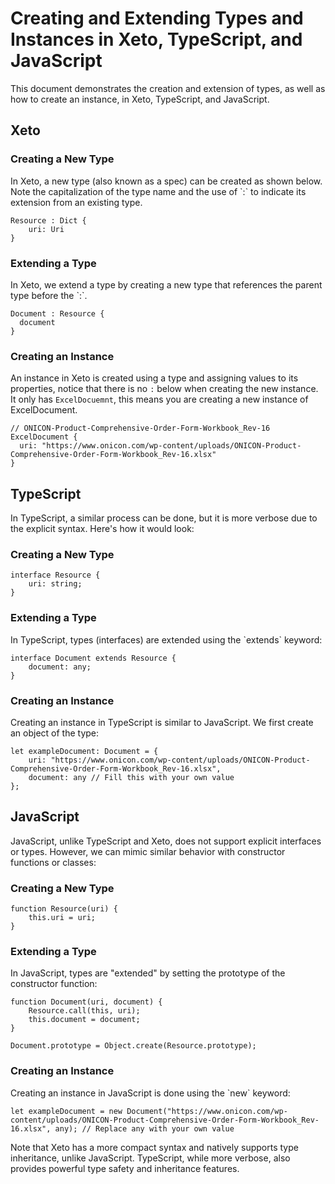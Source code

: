 # Creating and Extending Types and Instances in Xeto, TypeScript, and JavaScript

This document demonstrates the creation and extension of types, as well as how to create an instance, in Xeto, TypeScript, and JavaScript.

## Xeto

### Creating a New Type

In Xeto, a new type (also known as a spec) can be created as shown below. Note the capitalization of the type name and the use of \`:\` to indicate its extension from an existing type.

```
Resource : Dict {
    uri: Uri
}
```

### Extending a Type

In Xeto, we extend a type by creating a new type that references the parent type before the \`:\`.

```
Document : Resource {
  document
}
```

### Creating an Instance

An instance in Xeto is created using a type and assigning values to its properties, notice that there is no `:` below when creating the new instance. It only has `ExcelDocuemnt`, this means you are creating a new instance of ExcelDocument.

```
// ONICON-Product-Comprehensive-Order-Form-Workbook_Rev-16
ExcelDocument {
  uri: "https://www.onicon.com/wp-content/uploads/ONICON-Product-Comprehensive-Order-Form-Workbook_Rev-16.xlsx"
}
```

## TypeScript

In TypeScript, a similar process can be done, but it is more verbose due to the explicit syntax. Here's how it would look:

### Creating a New Type

```
interface Resource {
    uri: string;
}
```

### Extending a Type

In TypeScript, types (interfaces) are extended using the \`extends\` keyword:

```
interface Document extends Resource {
    document: any;
}
```

### Creating an Instance

Creating an instance in TypeScript is similar to JavaScript. We first create an object of the type:

```
let exampleDocument: Document = {
    uri: "https://www.onicon.com/wp-content/uploads/ONICON-Product-Comprehensive-Order-Form-Workbook_Rev-16.xlsx",
    document: any // Fill this with your own value
};
```

## JavaScript

JavaScript, unlike TypeScript and Xeto, does not support explicit interfaces or types. However, we can mimic similar behavior with constructor functions or classes:

### Creating a New Type

```
function Resource(uri) {
    this.uri = uri;
}
```

### Extending a Type

In JavaScript, types are "extended" by setting the prototype of the constructor function:

```
function Document(uri, document) {
    Resource.call(this, uri);
    this.document = document;
}

Document.prototype = Object.create(Resource.prototype);
```

### Creating an Instance

Creating an instance in JavaScript is done using the \`new\` keyword:

```
let exampleDocument = new Document("https://www.onicon.com/wp-content/uploads/ONICON-Product-Comprehensive-Order-Form-Workbook_Rev-16.xlsx", any); // Replace any with your own value
```

Note that Xeto has a more compact syntax and natively supports type inheritance, unlike JavaScript. TypeScript, while more verbose, also provides powerful type safety and inheritance features.



